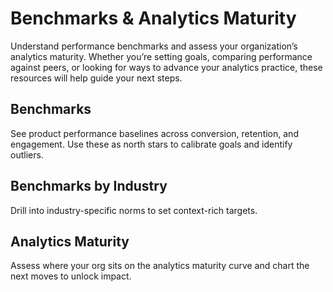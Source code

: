 
# Benchmarks & Analytics Maturity
Understand performance benchmarks and assess your organization’s analytics maturity. Whether you’re setting goals, comparing performance against peers, or looking for ways to advance your analytics practice, these resources will help guide your next steps.

## Benchmarks
See product performance baselines across conversion, retention, and engagement. Use these as north stars to calibrate goals and identify outliers.

<Cards>
  <Cards.Card title="Product Analytics Benchmarks" href="https://mixpanel.com/benchmarks/" target="_blank" />
</Cards>

## Benchmarks by Industry
Drill into industry-specific norms to set context-rich targets. 

<Cards>
  <Cards.Card title="Ecommerce" href="https://mixpanel.com/m/ecommerce-benchmarks-2024/" target="_blank" />
  <Cards.Card title="Fintech" href="https://mixpanel.com/m/benchmarks-report-2025-fintech/" target="_blank" />
  <Cards.Card title="Media & Entertainment" href="https://mixpanel.com/m/benchmarks-report-2025-media-entertainment/" target="_blank" />
</Cards>

## Analytics Maturity
Assess where your org sits on the analytics maturity curve and chart the next moves to unlock impact.

<Cards>
  <Cards.Card title="Analytics Maturity" href="https://mixpanel.com/content/product-analytics-strategy/get-started/" target="_blank" />
</Cards>
